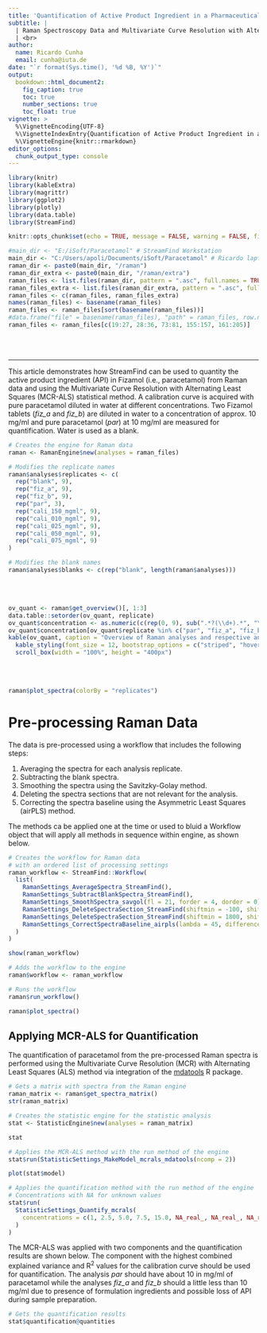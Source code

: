 ```yaml
---
title: 'Quantification of Active Product Ingredient in a Pharmaceutical'
subtitle: |
  | Raman Spectroscopy Data and Multivariate Curve Resolution with Alternating Least Squares (MCR-ALS)
  | <br>
author:
  name: Ricardo Cunha
  email: cunha@iuta.de
date: "`r format(Sys.time(), '%d %B, %Y')`"
output:
  bookdown::html_document2:
    fig_caption: true
    toc: true
    number_sections: true
    toc_float: true
vignette: >
  %\VignetteEncoding{UTF-8}
  %\VignetteIndexEntry{Quantification of Active Product Ingredient in a Pharmaceutical}
  %\VignetteEngine{knitr::rmarkdown}
editor_options: 
  chunk_output_type: console
---
```


```r
library(knitr)
library(kableExtra)
library(magrittr)
library(ggplot2)
library(plotly)
library(data.table)
library(StreamFind)

knitr::opts_chunk$set(echo = TRUE, message = FALSE, warning = FALSE, fig.align = "center", fig.width = 9, results = "markup", comment = "")

#main_dir <- "E:/iSoft/Paracetamol" # StreamFind Workstation
main_dir <- "C:/Users/apoli/Documents/iSoft/Paracetamol" # Ricardo laptop
raman_dir <- paste0(main_dir, "/raman")
raman_dir_extra <- paste0(main_dir, "/raman/extra")
raman_files <- list.files(raman_dir, pattern = ".asc", full.names = TRUE)
raman_files_extra <- list.files(raman_dir_extra, pattern = ".asc", full.names = TRUE)
raman_files <- c(raman_files, raman_files_extra)
names(raman_files) <- basename(raman_files)
raman_files <- raman_files[sort(basename(raman_files))]
#data.frame("file" = basename(raman_files), "path" = raman_files, row.names = NULL)
raman_files <- raman_files[c(19:27, 28:36, 73:81, 155:157, 161:205)]
```

<style>
pre {
  overflow-x: auto;
}
pre code {
  word-wrap: normal;
  white-space: pre;
}
</style>

<br>
<br>

***

This article demonstrates how StreamFind can be used to quantity the active product ingredient (API) in Fizamol (i.e., 
paracetamol) from Raman data and using the Multivariate Curve Resolution with Alternating Least Squares (MCR-ALS) 
statistical method. A calibration curve is acquired with pure paracetamol diluted in water at different concentrations.
Two Fizamol tablets (*fiz_a* and *fiz_b*) are diluted in water to a concentration of approx. 10 mg/ml and pure 
paracetamol (*par*) at 10 mg/ml are measured for quantification. Water is used as a blank.

```r
# Creates the engine for Raman data
raman <- RamanEngine$new(analyses = raman_files)

# Modifies the replicate names
raman$analyses$replicates <- c(
  rep("blank", 9),
  rep("fiz_a", 9),
  rep("fiz_b", 9),
  rep("par", 3),
  rep("cali_150_mgml", 9),
  rep("cali_010_mgml", 9),
  rep("cali_025_mgml", 9),
  rep("cali_050_mgml", 9),
  rep("cali_075_mgml", 9)
)

# Modifies the blank names
raman$analyses$blanks <- c(rep("blank", length(raman$analyses)))
```

<br>
<br>

```r
ov_quant <- raman$get_overview()[, 1:3]
data.table::setorder(ov_quant, replicate)
ov_quant$concentration <- as.numeric(c(rep(0, 9), sub(".*?(\\d+).*", "\\1", ov_quant$replicate[10:54]), rep(0, nrow(ov_quant) - 54))) / 10
ov_quant$concentration[ov_quant$replicate %in% c("par", "fiz_a", "fiz_b")] <- NA_real_
kable(ov_quant, caption = "Overview of Raman analyses and respective analysis replicate groups and blanks.") %>%
  kable_styling(font_size = 12, bootstrap_options = c("striped", "hover", "condensed", "responsive"), fixed_thead = TRUE) %>%
  scroll_box(width = "100%", height = "400px")
```

<br>
<br>

```r
raman$plot_spectra(colorBy = "replicates")
```

# Pre-processing Raman Data

The data is pre-processed using a workflow that includes the following steps:

1. Averaging the spectra for each analysis replicate.
2. Subtracting the blank spectra.
3. Smoothing the spectra using the Savitzky-Golay method.
4. Deleting the spectra sections that are not relevant for the analysis.
5. Correcting the spectra baseline using the Asymmetric Least Squares (airPLS) method.

The methods ca be applied one at the time or used to bluid a Workflow object that will apply all methods in sequence 
within engine, as shown below.

```r
# Creates the workflow for Raman data
# with an ordered list of processing settings
raman_workflow <- StreamFind::Workflow(
  list(
    RamanSettings_AverageSpectra_StreamFind(),
    RamanSettings_SubtractBlankSpectra_StreamFind(),
    RamanSettings_SmoothSpectra_savgol(fl = 21, forder = 4, dorder = 0),
    RamanSettings_DeleteSpectraSection_StreamFind(shiftmin = -100, shiftmax = 350),
    RamanSettings_DeleteSpectraSection_StreamFind(shiftmin = 1800, shiftmax = 2500),
    RamanSettings_CorrectSpectraBaseline_airpls(lambda = 45, differences = 1, itermax = 30)
  )
)

show(raman_workflow)
```

```r
# Adds the workflow to the engine
raman$workflow <- raman_workflow

# Runs the workflow
raman$run_workflow()
```

```r
raman$plot_spectra()
```

## Applying MCR-ALS for Quantification

The quantification of paracetamol from the pre-processed Raman spectra is performed using the Multivariate Curve 
Resolution (MCR) with Alternating Least Squares (ALS) method via integration of the [mdatools](https://mdatools.com/docs/mcr--als.html) R package.

```r
# Gets a matrix with spectra from the Raman engine
raman_matrix <- raman$get_spectra_matrix()
str(raman_matrix)
```

```r
# Creates the statistic engine for the statistic analysis
stat <- StatisticEngine$new(analyses = raman_matrix)

stat
```

```r
# Applies the MCR-ALS method with the run method of the engine
stat$run(StatisticSettings_MakeModel_mcrals_mdatools(ncomp = 2))
```

```r
plot(stat$model)
```

```r
# Applies the quantification method with the run method of the engine
# Concentrations with NA for unknown values
stat$run(
  StatisticSettings_Quantify_mcrals(
    concentrations = c(1, 2.5, 5.0, 7.5, 15.0, NA_real_, NA_real_, NA_real_)
  )
)
```

The MCR-ALS was applied with two components and the quantification results are shown below. The component with the 
highest combined explained variance and R<sup>2</sup> values for the calibration curve should be used for quantification. 
The analysis *par* should have about 10 in mg/ml of paracetamol while the analyses *fiz_a* and *fiz_b* should a little 
less than 10 mg/ml due to presence of formulation ingredients and possible loss of API during sample preparation.

```r
# Gets the quantification results
stat$quantification@quantities
```
